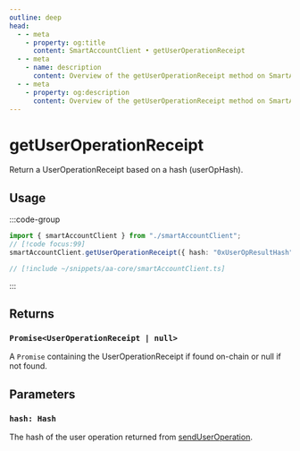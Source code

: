 ```yaml
---
outline: deep
head:
  - - meta
    - property: og:title
      content: SmartAccountClient • getUserOperationReceipt
  - - meta
    - name: description
      content: Overview of the getUserOperationReceipt method on SmartAccountClient
  - - meta
    - property: og:description
      content: Overview of the getUserOperationReceipt method on SmartAccountClient
---
```


# getUserOperationReceipt

Return a UserOperationReceipt based on a hash (userOpHash).

## Usage

:::code-group

```ts [example.ts]
import { smartAccountClient } from "./smartAccountClient";
// [!code focus:99]
smartAccountClient.getUserOperationReceipt({ hash: "0xUserOpResultHash" });
```

```ts [smartAccountClient.ts]
// [!include ~/snippets/aa-core/smartAccountClient.ts]
```

:::

## Returns

### `Promise<UserOperationReceipt | null>`

A `Promise` containing the UserOperationReceipt if found on-chain or null if not found.

## Parameters

### `hash: Hash`

The hash of the user operation returned from [sendUserOperation](./sendUserOperation).
